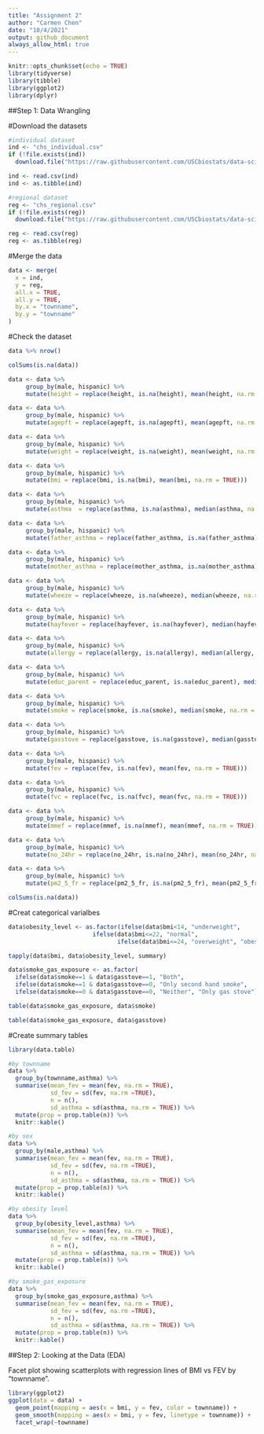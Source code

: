 ```yaml
---
title: "Assignment 2"
author: "Carmen Chen"
date: "10/4/2021"
output: github_document
always_allow_html: true
---
```


```r
knitr::opts_chunk$set(echo = TRUE)
library(tidyverse)
library(tibble)
library(ggplot2)
library(dplyr)
```


##Step 1: Data Wrangling

#Download the datasets
```r
#individual dataset
ind <- "chs_individual.csv"
if (!file.exists(ind))
  download.file("https://raw.githubusercontent.com/USCbiostats/data-science-data/master/01_chs/chs_individual.csv", destfile = ind)

ind <- read.csv(ind)
ind <- as.tibble(ind)

#regional dataset
reg <- "chs_regional.csv"
if (!file.exists(reg))
  download.file("https://raw.githubusercontent.com/USCbiostats/data-science-data/master/01_chs/chs_regional.csv", destfile = reg)

reg <- read.csv(reg)
reg <- as.tibble(reg)
```

#Merge the data
```r
data <- merge(
  x = ind,
  y = reg,
  all.x = TRUE,
  all.y = TRUE,
  by.x = "townname",
  by.y = "townname"
)
```

#Check the dataset
```r
data %>% nrow()

colSums(is.na(data))

```
```r
data <- data %>% 
     group_by(male, hispanic) %>%
     mutate(height = replace(height, is.na(height), mean(height, na.rm = TRUE)))

data <- data %>% 
     group_by(male, hispanic) %>%
     mutate(agepft = replace(agepft, is.na(agepft), mean(agepft, na.rm = TRUE)))

data <- data %>% 
     group_by(male, hispanic) %>%
     mutate(weight = replace(weight, is.na(weight), mean(weight, na.rm = TRUE)))

data <- data %>% 
     group_by(male, hispanic) %>%
     mutate(bmi = replace(bmi, is.na(bmi), mean(bmi, na.rm = TRUE)))

data <- data %>% 
     group_by(male, hispanic) %>%
     mutate(asthma  = replace(asthma, is.na(asthma), median(asthma, na.rm = TRUE)))

data <- data %>% 
     group_by(male, hispanic) %>%
     mutate(father_asthma = replace(father_asthma, is.na(father_asthma), median(father_asthma, na.rm = TRUE)))

data <- data %>% 
     group_by(male, hispanic) %>%
     mutate(mother_asthma = replace(mother_asthma, is.na(mother_asthma), median(mother_asthma, na.rm = TRUE)))

data <- data %>% 
     group_by(male, hispanic) %>%
     mutate(wheeze = replace(wheeze, is.na(wheeze), median(wheeze, na.rm = TRUE)))

data <- data %>% 
     group_by(male, hispanic) %>%
     mutate(hayfever = replace(hayfever, is.na(hayfever), median(hayfever, na.rm = TRUE)))

data <- data %>% 
     group_by(male, hispanic) %>%
     mutate(allergy = replace(allergy, is.na(allergy), median(allergy, na.rm = TRUE)))

data <- data %>% 
     group_by(male, hispanic) %>%
     mutate(educ_parent = replace(educ_parent, is.na(educ_parent), median(educ_parent, na.rm = TRUE)))

data <- data %>% 
     group_by(male, hispanic) %>%
     mutate(smoke = replace(smoke, is.na(smoke), median(smoke, na.rm = TRUE)))

data <- data %>% 
     group_by(male, hispanic) %>%
     mutate(gasstove = replace(gasstove, is.na(gasstove), median(gasstove, na.rm = TRUE)))

data <- data %>% 
     group_by(male, hispanic) %>%
     mutate(fev = replace(fev, is.na(fev), mean(fev, na.rm = TRUE)))

data <- data %>% 
     group_by(male, hispanic) %>%
     mutate(fvc = replace(fvc, is.na(fvc), mean(fvc, na.rm = TRUE)))

data <- data %>% 
     group_by(male, hispanic) %>%
     mutate(mmef = replace(mmef, is.na(mmef), mean(mmef, na.rm = TRUE)))

data <- data %>% 
     group_by(male, hispanic) %>%
     mutate(no_24hr = replace(no_24hr, is.na(no_24hr), mean(no_24hr, na.rm = TRUE)))

data <- data %>% 
     group_by(male, hispanic) %>%
     mutate(pm2_5_fr = replace(pm2_5_fr, is.na(pm2_5_fr), mean(pm2_5_fr, na.rm = TRUE)))

colSums(is.na(data))
```




#Creat categorical varialbes
```r
data$obesity_level <- as.factor(ifelse(data$bmi<14, "underweight",
                        ifelse(data$bmi<=22, "normal",
                               ifelse(data$bmi<=24, "overweight", "obese"))))

tapply(data$bmi, data$obesity_level, summary)
```

```r
data$smoke_gas_exposure <- as.factor(
  ifelse(data$smoke==1 & data$gasstove==1, "Both",           
  ifelse(data$smoke==1 & data$gasstove==0, "Only second hand smoke",
  ifelse(data$smoke==0 & data$gasstove==0, "Neither", "Only gas stove"))))

table(data$smoke_gas_exposure, data$smoke)

table(data$smoke_gas_exposure, data$gasstove)

```


#Create summary tables

```r
library(data.table)

#by townname
data %>%
  group_by(townname,asthma) %>%
  summarise(mean_fev = mean(fev, na.rm = TRUE),
            sd_fev = sd(fev, na.rm =TRUE),
            n = n(),
            sd_asthma = sd(asthma, na.rm = TRUE)) %>%
  mutate(prop = prop.table(n)) %>%
  knitr::kable()

#by sex
data %>%
  group_by(male,asthma) %>%
  summarise(mean_fev = mean(fev, na.rm = TRUE),
            sd_fev = sd(fev, na.rm =TRUE),
            n = n(),
            sd_asthma = sd(asthma, na.rm = TRUE)) %>%
  mutate(prop = prop.table(n)) %>%
  knitr::kable()

#by obesity level
data %>%
  group_by(obesity_level,asthma) %>%
  summarise(mean_fev = mean(fev, na.rm = TRUE),
            sd_fev = sd(fev, na.rm =TRUE),
            n = n(),
            sd_asthma = sd(asthma, na.rm = TRUE)) %>%
  mutate(prop = prop.table(n)) %>%
  knitr::kable()

#by smoke_gas_exposure
data %>%
  group_by(smoke_gas_exposure,asthma) %>%
  summarise(mean_fev = mean(fev, na.rm = TRUE),
            sd_fev = sd(fev, na.rm =TRUE),
            n = n(),
            sd_asthma = sd(asthma, na.rm = TRUE)) %>%
  mutate(prop = prop.table(n)) %>%
  knitr::kable()
```



##Step 2: Looking at the Data (EDA)

Facet plot showing scatterplots with regression lines of BMI vs FEV by “townname”.
```r
library(ggplot2)
ggplot(data = data) + 
  geom_point(mapping = aes(x = bmi, y = fev, color = townname)) + 
  geom_smooth(mapping = aes(x = bmi, y = fev, linetype = townname)) + 
  facet_wrap(~townname)

```

